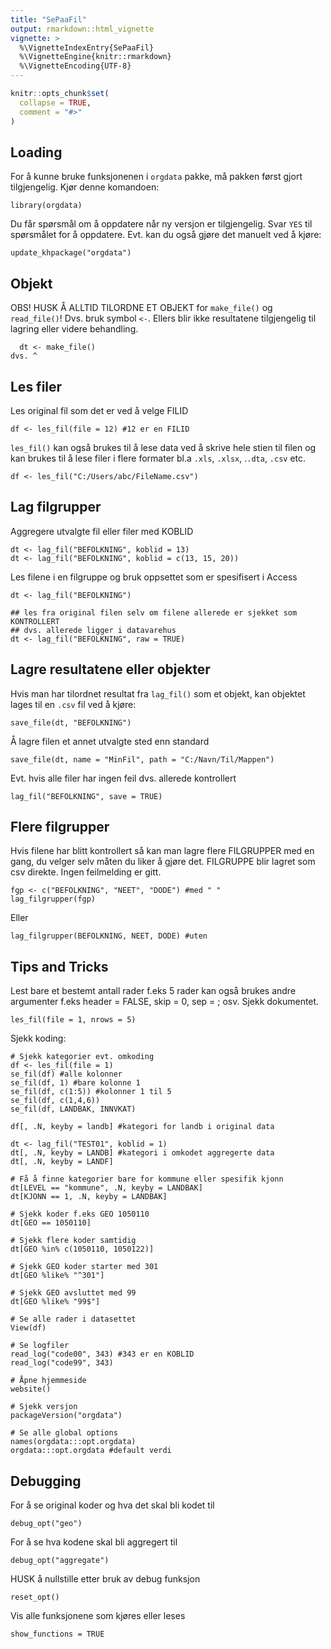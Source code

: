 ```yaml
---
title: "SePaaFil"
output: rmarkdown::html_vignette
vignette: >
  %\VignetteIndexEntry{SePaaFil}
  %\VignetteEngine{knitr::rmarkdown}
  %\VignetteEncoding{UTF-8}
---
```


```r
knitr::opts_chunk$set(
  collapse = TRUE,
  comment = "#>"
)
```

## Loading

For å kunne bruke funksjonenen i `orgdata` pakke, må pakken først gjort
tilgjengelig. Kjør denne komandoen:

```
library(orgdata)
```

Du får spørsmål om å oppdatere når ny versjon er tilgjengelig. Svar `YES` til
spørsmålet for å oppdatere. Evt. kan du også gjøre det manuelt ved å kjøre:

```
update_khpackage("orgdata")
```

## Objekt 

OBS! HUSK Å ALLTID TILORDNE ET OBJEKT for `make_file()` og `read_file()`! Dvs.
bruk symbol `<-`. Ellers blir ikke resultatene tilgjengelig til lagring eller
videre behandling.

```
  dt <- make_file()
dvs. ^
```

## Les filer
Les original fil som det er ved å velge FILID

```
df <- les_fil(file = 12) #12 er en FILID 
```

`les_fil()` kan også brukes til å lese data ved å skrive hele stien til filen og
kan brukes til å lese filer i flere formater bl.a `.xls`, `.xlsx`, .`.dta`,
`.csv` etc. 

```
df <- les_fil("C:/Users/abc/FileName.csv")
```

## Lag filgrupper

Aggregere utvalgte fil eller filer med KOBLID

```
dt <- lag_fil("BEFOLKNING", koblid = 13)
dt <- lag_fil("BEFOLKNING", koblid = c(13, 15, 20))
```

Les filene i en filgruppe og bruk oppsettet som er spesifisert i Access

```
dt <- lag_fil("BEFOLKNING")

## les fra original filen selv om filene allerede er sjekket som KONTROLLERT
## dvs. allerede ligger i datavarehus
dt <- lag_fil("BEFOLKNING", raw = TRUE) 
```

## Lagre resultatene eller objekter

Hvis man har tilordnet resultat fra `lag_fil()` som et objekt, kan objektet
lages til en `.csv` fil ved å kjøre:

```
save_file(dt, "BEFOLKNING")

```

Å lagre filen et annet utvalgte sted enn standard

```
save_file(dt, name = "MinFil", path = "C:/Navn/Til/Mappen")

```

Evt. hvis alle filer har ingen feil dvs. allerede kontrollert

```
lag_fil("BEFOLKNING", save = TRUE)
```

## Flere filgrupper

Hvis filene har blitt kontrollert så kan man lagre flere
FILGRUPPER med en gang, du velger selv måten du liker å gjøre det.
FILGRUPPE blir lagret som csv direkte. Ingen feilmelding er gitt.


```
fgp <- c("BEFOLKNING", "NEET", "DODE") #med " "
lag_filgrupper(fgp)
```

Eller

```
lag_filgrupper(BEFOLKNING, NEET, DODE) #uten
```


## Tips and Tricks

Lest bare et bestemt antall rader f.eks 5 rader
kan også brukes andre argumenter f.eks header = FALSE, skip = 0, sep = ; osv. Sjekk dokumentet.

```
les_fil(file = 1, nrows = 5)
```

Sjekk koding:

```
# Sjekk kategorier evt. omkoding
df <- les_fil(file = 1)
se_fil(df) #alle kolonner
se_fil(df, 1) #bare kolonne 1
se_fil(df, c(1:5)) #kolonner 1 til 5
se_fil(df, c(1,4,6))
se_fil(df, LANDBAK, INNVKAT)

df[, .N, keyby = landb] #kategori for landb i original data

dt <- lag_fil("TEST01", koblid = 1)
dt[, .N, keyby = LANDB] #kategori i omkodet aggregerte data
dt[, .N, keyby = LANDF]

# Få å finne kategorier bare for kommune eller spesifik kjonn
dt[LEVEL == "kommune", .N, keyby = LANDBAK]
dt[KJONN == 1, .N, keyby = LANDBAK]

# Sjekk koder f.eks GEO 1050110
dt[GEO == 1050110]

# Sjekk flere koder samtidig
dt[GEO %in% c(1050110, 1050122)]

# Sjekk GEO koder starter med 301
dt[GEO %like% "^301"]

# Sjekk GEO avsluttet med 99
dt[GEO %like% "99$"]

# Se alle rader i datasettet
View(df)

# Se logfiler
read_log("code00", 343) #343 er en KOBLID
read_log("code99", 343)

# Åpne hjemmeside
website()

# Sjekk versjon
packageVersion("orgdata")

# Se alle global options
names(orgdata:::opt.orgdata)
orgdata:::opt.orgdata #default verdi

```

## Debugging

For å se original koder og hva det skal bli kodet til

```
debug_opt("geo")
```

For å se hva kodene skal bli aggregert til
```
debug_opt("aggregate")
```

HUSK å nullstille etter bruk av debug funksjon
```
reset_opt()
```

Vis alle funksjonene som kjøres eller leses

```
show_functions = TRUE
```
